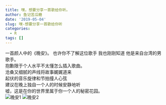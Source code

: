```yaml
---
title: 嘿，想要分享一首歌给你听。
author: 鱼记苦瓜糖
date: '2019-05-04'
slug: 嘿-想要分享一首歌给你听
categories:
  - R
tags: []
---
```

一首颜人中的《晚安》。 
也许你不了解这位歌手  我也刚刚知道  他是来自台湾的男歌手。  
抱歉限于个人水平不太懂怎么插入歌曲。  
沧桑又细腻的声线将故事娓娓道来  
起伏的音乐旋律和节拍撞人心弦  
建议在晚上独自一个人的时候安静地听  
嘘，这是在你的世界里属于你一个人的秘密花园。  
![晚安1](./content/post/晚安1.jpg)
![晚安2](./content/post/晚安2.jpg)
